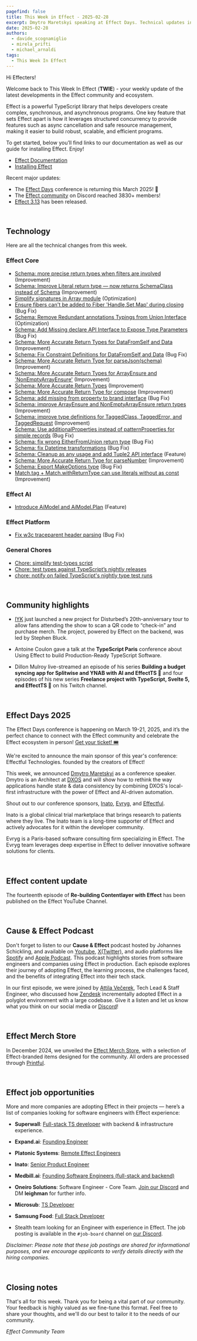 ```yaml
---
pagefind: false
title: This Week in Effect - 2025-02-28
excerpt: Dmytro Maretskyi speaking at Effect Days. Technical updates in Effect.
date: 2025-02-28
authors:
  - davide_scognamiglio
  - mirela_prifti
  - michael_arnaldi
tags:
  - This Week In Effect
---
```



Hi Effecters!

Welcome back to This Week In Effect (**TWIE**) - your weekly update of the latest developments in the Effect community and ecosystem.

Effect is a powerful TypeScript library that helps developers create complex, synchronous, and asynchronous programs. One key feature that sets Effect apart is how it leverages structured concurrency to provide features such as async cancellation and safe resource management, making it easier to build robust, scalable, and efficient programs.

To get started, below you’ll find links to our documentation as well as our guide for installing Effect. Enjoy!

- [Effect Documentation](/docs/getting-started/introduction/)
- [Installing Effect](/docs/getting-started/installation/)

Recent major updates:

- The [Effect Days](https://effect.website/events/effect-days) conference is returning this March 2025! 🎉
- The [Effect community](https://discord.gg/effect-ts) on Discord reached 3830+ members!
- [Effect 3.13](https://effect.website/blog/releases/effect/313) has been released.

&nbsp;

## Technology

Here are all the technical changes from this week.

### Effect Core

- [Schema: more precise return types when filters are involved](https://github.com/Effect-TS/effect/pull/4488) (Improvement)
- [Schema: Improve Literal return type — now returns SchemaClass instead of Schema](https://github.com/Effect-TS/effect/pull/4492) (Improvement)
- [Simplify signatures in Array module](https://github.com/Effect-TS/effect/pull/4495) (Optimization)
- [Ensure fibers can't be added to Fiber 'Handle,Set,Map' during closing](https://github.com/Effect-TS/effect/pull/4496) (Bug Fix)
- [Schema: Remove Redundant annotations Typings from Union Interface](https://github.com/Effect-TS/effect/pull/4499) (Optimization)
- [Schema: Add Missing declare API Interface to Expose Type Parameters](https://github.com/Effect-TS/effect/pull/4501) (Bug Fix)
- [Schema: More Accurate Return Types for DataFromSelf and Data](https://github.com/Effect-TS/effect/pull/4502) (Improvement)
- [Schema: Fix Constraint Definitions for DataFromSelf and Data](https://github.com/Effect-TS/effect/pull/4506) (Bug Fix)
- [Schema: More Accurate Return Type for parseJson(schema)](https://github.com/Effect-TS/effect/pull/4507) (Improvement)
- [Schema: More Accurate Return Types for ArrayEnsure and 'NonEmptyArrayEnsure'](https://github.com/Effect-TS/effect/pull/4508) (Improvement)
- [Schema: More Accurate Return Types](https://github.com/Effect-TS/effect/pull/4509) (Improvement)
- [Schema: More Accurate Return Type for compose](https://github.com/Effect-TS/effect/pull/4510) (Improvement)
- [Schema: add missing from property to brand interface](https://github.com/Effect-TS/effect/pull/4514) (Bug Fix)
- [Schema: improve ArrayEnsure and NonEmptyArrayEnsure return types](https://github.com/Effect-TS/effect/pull/4516) (Improvement)
- [Schema: improve type definitions for TaggedClass, TaggedError, and TaggedRequest](https://github.com/Effect-TS/effect/pull/4517) (Improvement)
- [Schema: Use additionalProperties instead of patternProperties for simple records](https://github.com/Effect-TS/effect/pull/4519) (Bug Fix)
- [Schema: fix wrong EitherFromUnion return type](https://github.com/Effect-TS/effect/pull/4520) (Bug Fix)
- [Schema: fix Datetime transformations](https://github.com/Effect-TS/effect/pull/4521) (Bug Fix)
- [Schema: Cleanup as any usage and add Tuple2 API interface](https://github.com/Effect-TS/effect/pull/4523) (Feature)
- [Schema: More Accurate Return Type for parseNumber](https://github.com/Effect-TS/effect/pull/4524) (Improvement)
- [Schema: Export MakeOptions type](https://github.com/Effect-TS/effect/pull/4533) (Bug Fix)
- [Match.tag + Match.withReturnType can use literals without as const](https://github.com/Effect-TS/effect/pull/4530) (Improvement)

### Effect AI

- [Introduce AiModel and AiModel.Plan](https://github.com/Effect-TS/effect/pull/4504) (Feature)

### Effect Platform

- [Fix w3c traceparent header parsing](https://github.com/Effect-TS/effect/pull/4525) (Bug Fix)

### General Chores

- [Chore: simplify test-types script](https://github.com/Effect-TS/effect/pull/4498)
- [Chore: test types against TypeScript’s nightly releases](https://github.com/Effect-TS/effect/pull/4515)
- [chore: notify on failed TypeScript's nightly type test runs](https://github.com/Effect-TS/effect/pull/4528)

&nbsp;

## Community highlights

- [IYK](https://iyk.app) just launched a new project for Disturbed’s 20th-anniversary tour to allow fans attending the show to scan a QR code to “check-in” and purchase merch. The project, powered by Effect on the backend, was led by Stephen Bluck.

  <Tweet id="1894725876207481128" />

- Antoine Coulon gave a talk at the **TypeScript Paris** conference about Using Effect to build Production-Ready TypeScript Software.

  <Tweet id="1895463434818589147" />

- Dillon Mulroy live-streamed an episode of his series **Building a budget syncing app for Splitwise and YNAB with AI and EffectTS 🚀** and four episodes of his new series **Freelance project with TypeScript, Svelte 5, and EffectTS 🚀** on his Twitch channel.

  <TwitchPlayerNonInteractive video="2389889202" />

&nbsp;

## Effect Days 2025

The Effect Days conference is happening on March 19-21, 2025, and it’s the perfect chance to connect with the Effect community and celebrate the Effect ecosystem in person! [Get your ticket! 🎟️](https://effect.website/events/effect-days)

<Tweet id="1875510026896597173" />

We're excited to announce the main sponsor of this year's conference: Effectful Technologies. founded by the creators of Effect!

<Tweet id="1895135474894729669" />

This week, we announced [Dmytro Maretskyi](https://github.com/dmaretskyi) as a conference speaker. Dmytro is an Architect at [DXOS](https://www.dxos.org/) and will show how to rethink the way applications handle state & data consistency by combining DXOS's local-first infrastructure with the power of Effect and AI-driven automation.

<Tweet id="1893994291292233949" />

Shout out to our conference sponsors, [Inato](https://inato.com/), [Evryg](https://www.evryg.com/), and [Effectful](https://effectful.co/).

Inato is a global clinical trial marketplace that brings research to patients where they live. The Inato team is a long-time supporter of Effect and actively advocates for it within the developer community.

<Tweet id="1876251657811726345" />

Evryg is a Paris-based software consulting firm specializing in Effect. The Evryg team leverages deep expertise in Effect to deliver innovative software solutions for clients.

<Tweet id="1886723228762042590" />

&nbsp;

## Effect content update

The fourteenth episode of **Re-building Contentlayer with Effect** has been published on the Effect YouTube Channel.

<YouTube
  id="https://www.youtube.com/embed/PS7VHU0P8P8?si=DBnzmGKPgvgVeG9U"
  title="Rebuilding Contentlayer with Effect (Part 14)"
/>

&nbsp;

## Cause & Effect Podcast

Don't forget to listen to our **Cause & Effect** podcast hosted by Johannes Schickling, and available on [Youtube](https://www.youtube.com/@effect-ts), [X(Twitter)](https://x.com/EffectTS_/status/1861446144137531585), and audio platforms like [Spotify](https://open.spotify.com/episode/7Bkn7A8EXnoqWWmI0czAdz) and [Apple Podcast](https://podcasts.apple.com/us/podcast/cause-effect/id1781879869). This podcast highlights stories from software engineers and companies using Effect in production. Each episode explores their journey of adopting Effect, the learning process, the challenges faced, and the benefits of integrating Effect into their tech stack.

In our first episode, we were joined by [Attila Večerek](https://x.com/attilavecerek), Tech Lead & Staff Engineer, who discussed how [Zendesk](https://www.zendesk.com) incrementally adopted Effect in a polyglot environment with a large codebase. Give it a listen and let us know what you think on our social media or [Discord](https://discord.gg/effect-ts)!

<YouTube
  id="https://youtu.be/rNAqPHBQFEQ"
  title="Adopting Effect at Zendesk w/ Attila Večerek | Cause & Effect #1"
/>

&nbsp;

## Effect Merch Store

In December 2024, we unveiled the [Effect Merch Store](https://effect.website/merch), with a selection of Effect-branded items designed for the community. All orders are processed through [Printful](https://www.printful.com/).

<Tweet id="1868605126862385238" />

&nbsp;

## Effect job opportunities

More and more companies are adopting Effect in their projects — here’s a list of companies looking for software engineers with Effect experience:

- **Superwall**: [Full-stack TS developer](https://twitter.com/jakemor/status/1854248980454228411) with backend & infrastructure experience.

- **Expand.ai**: [Founding Engineer](https://www.expand.ai/careers/founding-engineer)

- **Platonic Systems**: [Remote Effect Engineers](https://twitter.com/platonicsystems/status/1861470819861311945)

- **Inato**: [Senior Product Engineer](https://jobs.lever.co/inato/2bbbe759-d4ce-4cc4-8267-8bc998189469)

- **Medbill.ai**: [Founding Software Engineers (full-stack and backend)](https://www.linkedin.com/posts/codingtom_medbill-ai-activity-7260092522708762624-N7TH)

- **Oneiro Solutions**: Software Engineer - Core Team. [Join our Discord](https://discord.com/channels/795981131316985866/796153351372275743) and DM **leighman** for further info.

- **Microsub**: [TS Developer](https://x.com/0xdownshift/status/1880013835878154510)

- **Samsung Food**: [Full Stack Developer](https://whisk.bamboohr.com/careers/110)

- Stealth team looking for an Engineer with experience in Effect. The job posting is available in the `#job-board` channel on [our Discord](https://discord.com/channels/795981131316985866/796153351372275743/1333146824852115518).

_Disclaimer: Please note that these job postings are shared for informational purposes, and we encourage applicants to verify details directly with the hiring companies._

&nbsp;

## Closing notes

That's all for this week. Thank you for being a vital part of our community. Your feedback is highly valued as we fine-tune this format. Feel free to share your thoughts, and we'll do our best to tailor it to the needs of our community.

_Effect Community Team_
